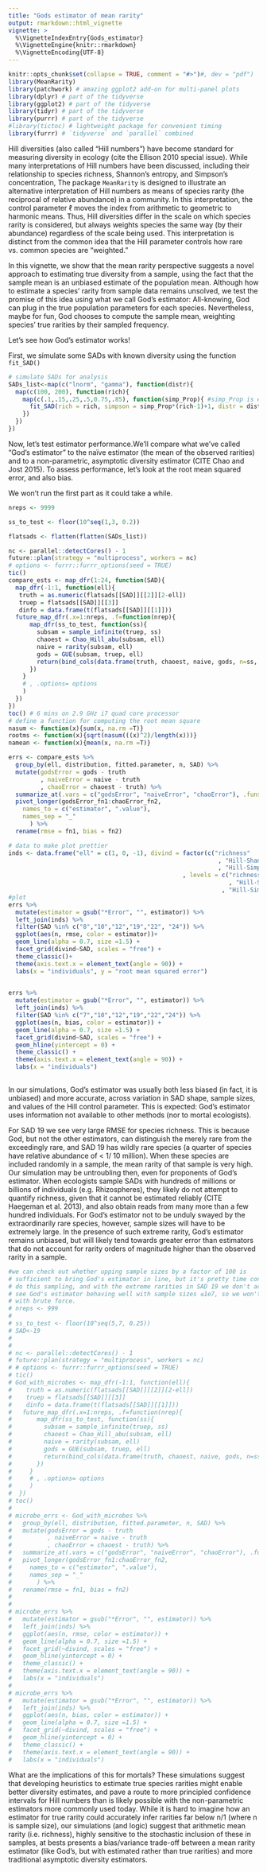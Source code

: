 ```yaml
---
title: "Gods estimator of mean rarity"
output: rmarkdown::html_vignette
vignette: >
  %\VignetteIndexEntry{Gods_estimator}
  %\VignetteEngine{knitr::rmarkdown}
  %\VignetteEncoding{UTF-8}
---
```


```r
knitr::opts_chunk$set(collapse = TRUE, comment = "#>")#, dev = "pdf")
library(MeanRarity)
library(patchwork) # amazing ggplot2 add-on for multi-panel plots
library(dplyr) # part of the tidyverse
library(ggplot2) # part of the tidyverse
library(tidyr) # part of the tidyverse
library(purrr) # part of the tidyverse
#library(tictoc) # lightweight package for convenient timing
library(furrr) # `tidyverse` and `parallel` combined
```
Hill diversities (also called "Hill numbers") have become standard for measuring
diversity in ecology (cite the Ellison 2010 special issue). While many
interpretations of Hill numbers have been discussed, including their
relationship to species richness, Shannon’s entropy, and Simpson’s
concentration, The package `MeanRarity` is designed to illustrate an alternative
interpretation of Hill numbers as means of species rarity (the reciprocal of
relative abundance) in a community. In this interpretation, the control
parameter $\ell$ moves the index from arithmetic to geometric to harmonic means.
Thus, Hill diversities differ in the scale on which species rarity is considered,
but always weights species the same way (by their abundance) regardless of the
scale being used. This interpretation is distinct from the common idea that the
Hill parameter controls how rare vs. common species are “weighted.”

In this vignette, we show that the mean rarity perspective suggests a novel
approach to estimating true diversity from a sample, using the fact that the
sample mean is an unbiased estimate of the population mean. Although how to
estimate a species’ rarity from sample data remains unsolved, we test the
promise of this idea using what we call God’s estimator: All-knowing, God can
plug in the true population parameters for each species. Nevertheless, maybe for
fun, God chooses to compute the sample mean, weighting species’ true rarities by
their sampled frequency.

Let's see how God's estimator works!

First, we simulate some SADs with known diversity using the function `fit_SAD()`

```r

# simulate SADs for analysis
SADs_list<-map(c("lnorm", "gamma"), function(distr){
  map(c(100, 200), function(rich){
    map(c(.1,.15,.25,.5,0.75,.85), function(simp_Prop){ #simp_Prop is evenness
      fit_SAD(rich = rich, simpson = simp_Prop*(rich-1)+1, distr = distr)
    })
  })
})

```

Now, let's test estimator performance.We'll compare what we've called "God's 
estimator" to the naïve estimator (the mean of the observed rarities) and to a
non-parametric, asymptotic diversity estimator (CITE Chao and Jost 2015). To 
assess performance, let's look at the root mean squared error, and also bias.

We won't run the first part as it could take a while.
```r

nreps <- 9999

ss_to_test <- floor(10^seq(1,3, 0.2))

flatsads <- flatten(flatten(SADs_list))

nc <- parallel::detectCores() - 1
future::plan(strategy = "multiprocess", workers = nc)
# options <- furrr::furrr_options(seed = TRUE)
tic()
compare_ests <- map_dfr(1:24, function(SAD){
  map_dfr(-1:1, function(ell){
   truth = as.numeric(flatsads[[SAD]][[2]][2-ell])
   truep = flatsads[[SAD]][[3]]
   dinfo = data.frame(t(flatsads[[SAD]][[1]]))
  future_map_dfr(.x=1:nreps, .f=function(nrep){
      map_dfr(ss_to_test, function(ss){
        subsam = sample_infinite(truep, ss)
        chaoest = Chao_Hill_abu(subsam, ell)
        naive = rarity(subsam, ell)
        gods = GUE(subsam, truep, ell)
        return(bind_cols(data.frame(truth, chaoest, naive, gods, n=ss, ell, SAD), dinfo))
      })
    }
    # , .options= options
    )
  })
})
toc() # 6 mins on 2.9 GHz i7 quad core processor
# define a function for computing the root mean square
nasum <- function(x){sum(x, na.rm =T)}
rootms <- function(x){sqrt(nasum(((x)^2)/length(x)))}
namean <- function(x){mean(x, na.rm =T)}

errs <- compare_ests %>% 
  group_by(ell, distribution, fitted.parameter, n, SAD) %>% 
  mutate(godsError = gods - truth
         , naiveError = naive - truth
         , chaoError = chaoest - truth) %>% 
  summarize_at(.vars = c("godsError", "naiveError", "chaoError"), .funs = c(rootms, namean)) %>% 
  pivot_longer(godsError_fn1:chaoError_fn2,
    names_to = c("estimator", ".value"),
    names_sep = "_"
      ) %>% 
  rename(rmse = fn1, bias = fn2)
```

```r
# data to make plot prettier
inds <- data.frame("ell" = c(1, 0, -1), divind = factor(c("richness"
                                                           , "Hill-Shannon"
                                                           , "Hill-Simpson")
                                                 , levels = c("richness"
                                                              , "Hill-Shannon"
                                                            , "Hill-Simpson")))
#plot
errs %>% 
  mutate(estimator = gsub("*Error", "", estimator)) %>%  
  left_join(inds) %>% 
  filter(SAD %in% c("8","10","12","19","22", "24")) %>%
  ggplot(aes(n, rmse, color = estimator))+
  geom_line(alpha = 0.7, size =1.5) +
  facet_grid(divind~SAD, scales = "free") +
  theme_classic()+
  theme(axis.text.x = element_text(angle = 90)) +
  labs(x = "individuals", y = "root mean squared error")
  
```
```r


errs %>% 
  mutate(estimator = gsub("*Error", "", estimator)) %>%  
  left_join(inds) %>% 
  filter(SAD %in% c("7","10","12","19","22","24")) %>%
  ggplot(aes(n, bias, color = estimator)) +
  geom_line(alpha = 0.7, size =1.5) +
  facet_grid(divind~SAD, scales = "free") +
  geom_hline(yintercept = 0) +
  theme_classic() +
  theme(axis.text.x = element_text(angle = 90)) +
  labs(x = "individuals")
  
```


In our simulations, God’s estimator was usually both less biased (in fact, it is
unbiased) and more accurate, across variation in SAD shape,
sample sizes, and values of the Hill control parameter. This is expected:
God’s estimator uses information not available to other methods (nor to mortal
ecologists). 

For SAD 19 we see very large RMSE for species richness. This is because God, but
not the other estimators, can distinguish the merely rare from the exceedingly
rare, and SAD 19 has wildly rare species (a quarter of species have relative
abundance of < 1/ 10 million). When these species are included randomly in a
sample, the mean rarity of that sample is very high. Our simulation may be
untroubling then, even for proponents of God's estimator. When ecologists sample
SADs with hundreds of millions or billions of individuals (e.g. Rhizospheres),
they likely do not attempt to quantify richness, given that it cannot be
estimated reliably (CITE Haegeman et al. 2013),  and also obtain reads from many
more than a few hundred individuals. For God's estimator not to be unduly
swayed by the extraordinarily rare species, however, sample sizes will have to
be extremely large. In the presence of such extreme rarity, God's estimator
remains unbiased, but will likely tend towards greater error than estimators
that do not account for rarity orders of magnitude higher than the observed
rarity in a sample. 

```r
#we can check out whether upping sample sizes by a factor of 100 is 
# sufficient to bring God's estimator in line, but it's pretty time consuming to 
# do this sampling, and with the extreme rarities in SAD 19 we don't actually 
# see God's estimator behaving well with sample sizes ≤1e7, so we won't do this 
# with brute force.
# nreps <- 999
# 
# ss_to_test <- floor(10^seq(5,7, 0.25))
# SAD<-19
# 
# 
# nc <- parallel::detectCores() - 1
# future::plan(strategy = "multiprocess", workers = nc)
# # options <- furrr::furrr_options(seed = TRUE)
# tic()
# God_with_microbes <- map_dfr(-1:1, function(ell){
#    truth = as.numeric(flatsads[[SAD]][[2]][2-ell])
#    truep = flatsads[[SAD]][[3]]
#    dinfo = data.frame(t(flatsads[[SAD]][[1]]))
#   future_map_dfr(.x=1:nreps, .f=function(nrep){
#       map_dfr(ss_to_test, function(ss){
#         subsam = sample_infinite(truep, ss)
#         chaoest = Chao_Hill_abu(subsam, ell)
#         naive = rarity(subsam, ell)
#         gods = GUE(subsam, truep, ell)
#         return(bind_cols(data.frame(truth, chaoest, naive, gods, n=ss, ell, SAD), dinfo))
#       })
#     }
#     # , .options= options
#     )
#  })
# toc()
# 
# microbe_errs <- God_with_microbes %>% 
#   group_by(ell, distribution, fitted.parameter, n, SAD) %>% 
#   mutate(godsError = gods - truth
#          , naiveError = naive - truth
#          , chaoError = chaoest - truth) %>% 
#   summarize_at(.vars = c("godsError", "naiveError", "chaoError"), .funs = c(rootms, namean)) %>% 
#   pivot_longer(godsError_fn1:chaoError_fn2,
#     names_to = c("estimator", ".value"),
#     names_sep = "_"
#       ) %>% 
#   rename(rmse = fn1, bias = fn2)
# 
# 
# microbe_errs %>% 
#   mutate(estimator = gsub("*Error", "", estimator)) %>%  
#   left_join(inds) %>% 
#   ggplot(aes(n, rmse, color = estimator)) +
#   geom_line(alpha = 0.7, size =1.5) +
#   facet_grid(~divind, scales = "free") +
#   geom_hline(yintercept = 0) +
#   theme_classic() +
#   theme(axis.text.x = element_text(angle = 90)) +
#   labs(x = "individuals")
# 
# microbe_errs %>% 
#   mutate(estimator = gsub("*Error", "", estimator)) %>%  
#   left_join(inds) %>% 
#   ggplot(aes(n, bias, color = estimator)) +
#   geom_line(alpha = 0.7, size =1.5) +
#   facet_grid(~divind, scales = "free") +
#   geom_hline(yintercept = 0) +
#   theme_classic() +
#   theme(axis.text.x = element_text(angle = 90)) +
#   labs(x = "individuals")
````



What are the implications of this for mortals? These simulations suggest that
developing heuristics to estimate true species rarities might enable 
better diversity estimates, and pave a route to more principled confidence
intervals for Hill numbers than is likely possible with the non-parametric
estimators more commonly used today. While it is hard to imagine how an
estimator for true rarity could accurately infer rarities far below n/1 (where n
is sample size), our simulations (and logic) suggest that arithmetic mean rarity
(i.e. richness), highly sensitive to the stochastic inclusion of these in
samples, at bests presents a bias/variance trade-off between a mean rarity
estimator (like God's, but with estimated rather than true rarities) and more 
traditional asymptotic diversity estimators.
